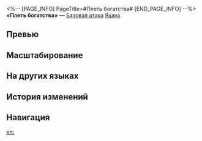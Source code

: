 <%-- [PAGE_INFO]
PageTitle=#Плеть богатства#
[END_PAGE_INFO] --%>
{{Навык Инфобокс
|Название         = Плеть богатства
|Изображение      = Навык Плеть богатства.png
|Персонаж         = Яшма
|Тип              = Базовая атака
|Тэг              = Взрывная атака
|УронСтойк        = 10 (основная цель)<br />5
|ЭнергияГен       = 20
|Энергия          = 
|Длительность     = 
|Описание         = Наносит выбранному противнику квантовый урон, равный {{Цвет|Выделенный|45%—99%}} от силы атаки Яшмы, и квантовый урон соседним целям, равный {{Цвет|Выделенный|15%—33%}} от силы атаки Яшмы.
|Свойство1        = 
|Масштабирование1 = 
}}
'''«Плеть богатства»''' — [[Базовая атака]] [[Яшма]].

==Превью==
{{Превью
|Файл = Плеть богатства Превью
}}

==Масштабирование==
{{Масштабирование навыка|тип=Базовая атака
|45%;54%;63%;72%;81%;90%;99%;108%;117%;126%
|15%;18%;21%;24%;27%;30%;33%;36%;39%;42%
}}

==На других языках==
{{На других языках
|en   = Lash of Riches
|zhs  = 挞楚抽薪
|zht  = 撻楚抽薪
|ja   = むしり{{Rubi|取|と}}る{{Rubi|鞭打|むちう}}ち
|ko   = 갈취의 채찍
|es   = Flagelo de la opulencia
|fr   = Revers de fortune
|ru   = Плеть богатства
|th   = Lash of Riches
|vi   = Cú Quất Tiền Tài
|de   = Peitsche des Reichtums
|id   = Lash of Riches
|pt   = Chicote de Riquezas
}}

==История изменений==
{{История изменений|3.5}}

==Навигация==
{{Навык Навбокс|Яшма}}

[[en:]]